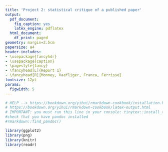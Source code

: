 ```yaml
---
title: 'Project 2: statistical critique of a published paper'
output:
  pdf_document:
    fig_caption: yes
    latex_engine: pdflatex
  html_document:
    df_print: paged
geometry: margin=2.5cm
papersize: a4
header-includes:
- \usepackage{fancyhdr}
- \usepackage{caption}
- \pagestyle{fancy}
- \fancyhead[L]{Report 1}
- \fancyhead[R]{Monney, Haefliger, Franca, Ferrisse}
fontsize: 12pt
params:
  figwidth: 5
---
```

```r
# HELP --> https://bookdown.org/yihui/rmarkdown-cookbook/installation.html
# https://bookdown.org/yihui/rmarkdown-cookbook/latex-output.html
# IMPORTANT: you must run this line in your console: tinytex::install_tinytex()
#check that you have pandoc installed
#rmarkdown::find_pandoc()
```

```{=latex}
\thispagestyle{fancy}
```

```r
library(ggplot2)
library(png)
library(knitr)
library(readr)
```

<!--
1. Briefly give the biomedical background for the paper. What question/hypothesis is being investigated? 
  - What question(s) does the study address?
  - Is the study exploratory or confirmatory?
-->
  


<!-- 
2. What data are collected (include how many individuals, what variables)? 
  - Is this study an experiment or an observational study (who decides who gets the treatment)?
  - What is the ‘treatment’? (Is there a treatment?) How many treatments are there?
  - Is there a control group? Is a placebo used for the control group?
  
  - What are the experimental units?
  - What is the experimental design?
  - Are data values measured or self-reported?
-->



<!-- 
3. What analyses were carried out? Are these analyses appropriate for the problem? 
  - (If controlled experiment) Is the experiment run blind? Double-blind?
  -  (If controlled experiment) Is the experiment randomized? (Is the assignment to the treatment
group or control group governed by a chance procedure, rather than by judgement or a haphazard
procedure?) 
  - What potential sources of bias are there?
  - Is the study exploratory or confirmatory?
  - Are the statistical hypotheses articulated before the study is carried out, or are they suggested
by the study?
  - How are the data analyzed? Is the analysis appropriate for the design?
-->




<!-- 
4. What other analyses should have been done (or might have been done but not shown)? Explain.
  - What confounding factors may be involved?
  - Are any confounding factors controlled for?
-->



<!-- 
5. Is there any mention of power of the analyses? How would you go about trying to estimate power? 
  - Is there adequate power? Is the sample size appropriate for the stated aims?
-->



<!--
6. What conclusions do the authors draw? Are these conclusions substantiated by the results? Explain 
  - Does the study adequately address the question(s) it attempts to answer? (Can the question(s)
possibly be answered by this study?) 
  - In light of your answers to the above, does the evidence support the conclusions?
-->

